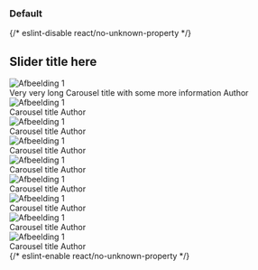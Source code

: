 
<Meta title="CSS/Page Elements/Fullwidth Slider" />

### Default

<Canvas>
  {/* eslint-disable react/no-unknown-property */}
  <Story name="Default Slider">
    <div class="denhaag-fullwidth-slider swiper">
      <div class="denhaag-fullwidth-slider__top">
        <h2 class="denhaag-fullwidth-slider__top-title">Slider title here</h2>
        <div class="denhaag-fullwidth-slider__pagination"></div>
        <div class="denhaag-fullwidth-slider__controls">
          <div class="denhaag-fullwidth-slider__controls-arrows denhaag-fullwidth-slider__prev-slide">
            <PrevIcon />
          </div>
          <div class="denhaag-fullwidth-slider__controls-playpause">
            <PauseIcon />
          </div>
          <div class="denhaag-fullwidth-slider__controls-arrows denhaag-fullwidth-slider__next-slide">
            <NextIcon />
          </div>
        </div>
      </div>
      <div class="swiper-wrapper">
        <div class="denhaag-fullwidth-slider__slide swiper-slide">
          <div class="denhaag-fullwidth-slider__slide-image">
            <img
              alt="Afbeelding 1"
              src="https://images.unsplash.com/photo-1586174035695-35ab9e19215c?ixlib=rb-4.0.3&ixid=M3wxMjA3fDB8MHxwaG90by1wYWdlfHx8fGVufDB8fHx8fA%3D%3D&auto=format&fit=crop&w=2030&q=80"
            />
          </div>
          <div class="denhaag-fullwidth-slider__card">
            <div class="denhaag-fullwidth-slider__card-content">
              <span class="denhaag-fullwidth-slider__card-content__title">
                Very very long Carousel title with some more information
              </span>
              <span class="denhaag-fullwidth-slider__card-content__author">Author</span>
            </div>
            <div class="denhaag-fullwidth-slider__card-arrow">
              <ArrowRightIcon />
            </div>
          </div>
        </div>
        <div class="denhaag-fullwidth-slider__slide swiper-slide">
          <div class="denhaag-fullwidth-slider__slide-image">
            <img
              alt="Afbeelding 1"
              src="https://images.unsplash.com/photo-1551039495-a95308f3f6b4?ixlib=rb-4.0.3&ixid=M3wxMjA3fDB8MHxwaG90by1wYWdlfHx8fGVufDB8fHx8fA%3D%3D&auto=format&fit=crop&w=1740&q=80"
            />
          </div>
          <div class="denhaag-fullwidth-slider__card">
            <div class="denhaag-fullwidth-slider__card-content">
              <span class="denhaag-fullwidth-slider__card-content__title">Carousel title</span>
              <span class="denhaag-fullwidth-slider__card-content__author">Author</span>
            </div>
            <div class="denhaag-fullwidth-slider__card-arrow">
              <ArrowRightIcon />
            </div>
          </div>
        </div>
        <div class="denhaag-fullwidth-slider__slide swiper-slide">
          <div class="denhaag-fullwidth-slider__slide-image">
            <img
              alt="Afbeelding 1"
              src="https://plus.unsplash.com/premium_photo-1661957925180-dfcf3737a617?ixlib=rb-4.0.3&ixid=M3wxMjA3fDB8MHxwaG90by1wYWdlfHx8fGVufDB8fHx8fA%3D%3D&auto=format&fit=crop&w=1742&q=80"
            />
          </div>
          <div class="denhaag-fullwidth-slider__card">
            <div class="denhaag-fullwidth-slider__card-content">
              <span class="denhaag-fullwidth-slider__card-content__title">Carousel title</span>
              <span class="denhaag-fullwidth-slider__card-content__author">Author</span>
            </div>
            <div class="denhaag-fullwidth-slider__card-arrow">
              <ArrowRightIcon />
            </div>
          </div>
        </div>
        <div class="denhaag-fullwidth-slider__slide swiper-slide">
          <div class="denhaag-fullwidth-slider__slide-image">
            <img
              alt="Afbeelding 1"
              src="https://images.unsplash.com/photo-1586174035695-35ab9e19215c?ixlib=rb-4.0.3&ixid=M3wxMjA3fDB8MHxwaG90by1wYWdlfHx8fGVufDB8fHx8fA%3D%3D&auto=format&fit=crop&w=2030&q=80"
            />
          </div>
          <div class="denhaag-fullwidth-slider__card">
            <div class="denhaag-fullwidth-slider__card-content">
              <span class="denhaag-fullwidth-slider__card-content__title">Carousel title</span>
              <span class="denhaag-fullwidth-slider__card-content__author">Author</span>
            </div>
            <div class="denhaag-fullwidth-slider__card-arrow">
              <ArrowRightIcon />
            </div>
          </div>
        </div>
        <div class="denhaag-fullwidth-slider__slide swiper-slide">
          <div class="denhaag-fullwidth-slider__slide-image">
            <img
              alt="Afbeelding 1"
              src="https://images.unsplash.com/photo-1551039495-a95308f3f6b4?ixlib=rb-4.0.3&ixid=M3wxMjA3fDB8MHxwaG90by1wYWdlfHx8fGVufDB8fHx8fA%3D%3D&auto=format&fit=crop&w=1740&q=80"
            />
          </div>
          <div class="denhaag-fullwidth-slider__card">
            <div class="denhaag-fullwidth-slider__card-content">
              <span class="denhaag-fullwidth-slider__card-content__title">Carousel title</span>
              <span class="denhaag-fullwidth-slider__card-content__author">Author</span>
            </div>
            <div class="denhaag-fullwidth-slider__card-arrow">
              <ArrowRightIcon />
            </div>
          </div>
        </div>
        <div class="denhaag-fullwidth-slider__slide swiper-slide">
          <div class="denhaag-fullwidth-slider__slide-image">
            <img
              alt="Afbeelding 1"
              src="https://plus.unsplash.com/premium_photo-1661957925180-dfcf3737a617?ixlib=rb-4.0.3&ixid=M3wxMjA3fDB8MHxwaG90by1wYWdlfHx8fGVufDB8fHx8fA%3D%3D&auto=format&fit=crop&w=1742&q=80"
            />
          </div>
          <div class="denhaag-fullwidth-slider__card">
            <div class="denhaag-fullwidth-slider__card-content">
              <span class="denhaag-fullwidth-slider__card-content__title">Carousel title</span>
              <span class="denhaag-fullwidth-slider__card-content__author">Author</span>
            </div>
            <div class="denhaag-fullwidth-slider__card-arrow">
              <ArrowRightIcon />
            </div>
          </div>
        </div>
        <div class="denhaag-fullwidth-slider__slide swiper-slide">
          <div class="denhaag-fullwidth-slider__slide-image">
            <img
              alt="Afbeelding 1"
              src="https://images.unsplash.com/photo-1551039495-a95308f3f6b4?ixlib=rb-4.0.3&ixid=M3wxMjA3fDB8MHxwaG90by1wYWdlfHx8fGVufDB8fHx8fA%3D%3D&auto=format&fit=crop&w=1740&q=80"
            />
          </div>
          <div class="denhaag-fullwidth-slider__card">
            <div class="denhaag-fullwidth-slider__card-content">
              <span class="denhaag-fullwidth-slider__card-content__title">Carousel title</span>
              <span class="denhaag-fullwidth-slider__card-content__author">Author</span>
            </div>
            <div class="denhaag-fullwidth-slider__card-arrow">
              <ArrowRightIcon />
            </div>
          </div>
        </div>
        <div class="denhaag-fullwidth-slider__slide swiper-slide">
          <div class="denhaag-fullwidth-slider__slide-image">
            <img
              alt="Afbeelding 1"
              src="https://plus.unsplash.com/premium_photo-1661957925180-dfcf3737a617?ixlib=rb-4.0.3&ixid=M3wxMjA3fDB8MHxwaG90by1wYWdlfHx8fGVufDB8fHx8fA%3D%3D&auto=format&fit=crop&w=1742&q=80"
            />
          </div>
          <div class="denhaag-fullwidth-slider__card">
            <div class="denhaag-fullwidth-slider__card-content">
              <span class="denhaag-fullwidth-slider__card-content__title">Carousel title</span>
              <span class="denhaag-fullwidth-slider__card-content__author">Author</span>
            </div>
            <div class="denhaag-fullwidth-slider__card-arrow">
              <ArrowRightIcon />
            </div>
          </div>
        </div>
        <div class="denhaag-fullwidth-slider__slide swiper-slide">
          <div class="denhaag-fullwidth-slider__slide-image">
            <img
              alt="Afbeelding 1"
              src="https://images.unsplash.com/photo-1551039495-a95308f3f6b4?ixlib=rb-4.0.3&ixid=M3wxMjA3fDB8MHxwaG90by1wYWdlfHx8fGVufDB8fHx8fA%3D%3D&auto=format&fit=crop&w=1740&q=80"
            />
          </div>
          <div class="denhaag-fullwidth-slider__card">
            <div class="denhaag-fullwidth-slider__card-content">
              <span class="denhaag-fullwidth-slider__card-content__title">Carousel title</span>
              <span class="denhaag-fullwidth-slider__card-content__author">Author</span>
            </div>
            <div class="denhaag-fullwidth-slider__card-arrow">
              <ArrowRightIcon />
            </div>
          </div>
        </div>
      </div>
    </div>
  </Story>
  {/* eslint-enable react/no-unknown-property */}
</Canvas>
